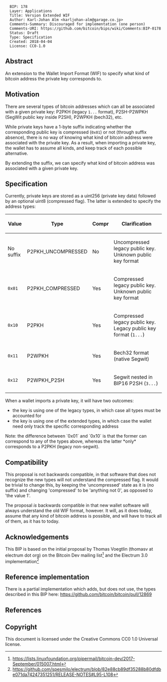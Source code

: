 <pre>
  BIP: 178
  Layer: Applications
  Title: Version Extended WIF
  Author: Karl-Johan Alm <karljohan-alm@garage.co.jp>
  Comments-Summary: Discouraged for implementation (one person)
  Comments-URI: https://github.com/bitcoin/bips/wiki/Comments:BIP-0178
  Status: Draft
  Type: Specification
  Created: 2018-04-04
  License: CC0-1.0
</pre>

== Abstract ==

An extension to the Wallet Import Format (WIF) to specify what kind of bitcoin address the private key corresponds to.

== Motivation ==

There are several types of bitcoin addresses which can all be associated with a given private key: P2PKH (legacy <code>1...</code> format), P2SH-P2WPKH (SegWit public key inside P2SH), P2WPKH (bech32), etc.

While private keys have a 1-byte suffix indicating whether the corresponding public key is compressed (<code>0x01</code>) or not (through suffix absence), there is no way of knowing what kind of bitcoin address were associated with the private key. As a result, when importing a private key, the wallet has to assume all kinds, and keep track of each possible alternative.

By extending the suffix, we can specify what kind of bitcoin address was associated with a given private key.

== Specification ==

Currently, private keys are stored as a uint256 (private key data) followed by an optional uint8 (compressed flag). The latter is extended to specify the address types:

{|class="wikitable" style="text-align: center;"
|-
!Value
!Type
!Compr
!Clarification
|-
|No suffix||P2PKH_UNCOMPRESSED||No||Uncompressed legacy public key. Unknown public key format
|-
|<code>0x01</code>||P2PKH_COMPRESSED||Yes||Compressed legacy public key. Unknown public key format
|-
|<code>0x10</code>||P2PKH||Yes||Compressed legacy public key. Legacy public key format (<code>1...</code>)
|-
|<code>0x11</code>||P2WPKH||Yes||Bech32 format (native Segwit)
|-
|<code>0x12</code>||P2WPKH_P2SH||Yes||Segwit nested in BIP16 P2SH (<code>3...</code>)
|}

When a wallet imports a private key, it will have two outcomes:

* the key is using one of the legacy types, in which case all types must be accounted for
* the key is using one of the extended types, in which case the wallet need only track the specific corresponding address

Note: the difference between `0x01` and `0x10` is that the former can correspond to any of the types above, whereas the latter *only* corresponds to a P2PKH (legacy non-segwit).

== Compatibility ==

This proposal is not backwards compatible, in that software that does not recognize the new types will not understand the compressed flag. It would be trivial to change this, by keeping the 'uncompressed' state as it is (no suffix) and changing 'compressed' to be 'anything not 0', as opposed to 'the value 1'.

The proposal ''is'' backwards compatible in that new wallet software will always understand the old WIF format, however. It will, as it does today, assume that any kind of bitcoin address is possible, and will have to track all of them, as it has to today.

== Acknowledgements ==

This BIP is based on the initial proposal by Thomas Voegtlin (thomasv at electrum dot org) on the Bitcoin Dev mailing list<ref>https://lists.linuxfoundation.org/pipermail/bitcoin-dev/2017-September/015007.html</ref> and the Electrum 3.0 implementation<ref>https://github.com/spesmilo/electrum/blob/82e88cb89df35288b80dfdbe071da74247351251/RELEASE-NOTES#L95-L108</ref>

== Reference implementation ==

There is a partial implementation which adds, but does not use, the types described in this BIP here: https://github.com/bitcoin/bitcoin/pull/12869

== References ==

<references/>

== Copyright ==

This document is licensed under the Creative Commons CC0 1.0 Universal license.
